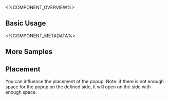 
<%COMPONENT_OVERVIEW%>

## Basic Usage
<Basic />

<%COMPONENT_METADATA%>

## More Samples

## Placement
You can influence the placement of the popup.
Note: if there is not enough space for the popup on the defined side, it will open on the side with enough space.

<Placement />